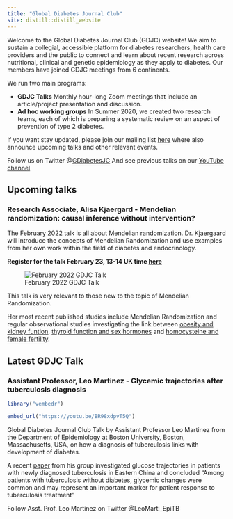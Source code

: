 ```yaml
---
title: "Global Diabetes Journal Club"
site: distill::distill_website
---
```


Welcome to the Global Diabetes Journal Club (GDJC) website! We aim to sustain a collegial, accessible platform for diabetes researchers, health care providers and the public to connect and learn about recent research across nutritional, clinical and genetic epidemiology as they apply to diabetes. Our members have joined GDJC meetings from 6 continents. 

We run two main programs:

  - **GDJC Talks** Monthly hour-long Zoom meetings that include an article/project presentation and discussion. 
  - **Ad hoc working groups** In Summer 2020, we created two research teams, each of which is preparing a systematic review on an aspect of prevention of type 2 diabetes. 
  
If you want stay updated, please join our mailing list [here](https://groups.google.com/g/global-diabetes-journal-club) where also announce upcoming talks and other relevant events.

Follow us on Twitter @[GDiabetesJC](https://twitter.com/gdiabetesjc)
And see previous talks on our [YouTube channel](https://www.youtube.com/channel/UCdBbu7haaggcoJqmhEx8cdg)

## Upcoming talks

### Research Associate, Alisa Kjaergard - Mendelian randomization: causal inference without intervention?

The February 2022 talk is all about Mendelian randomization. Dr. Kjaergaard will introduce the concepts of Mendelian Randomization and use examples from her own work within the field of diabetes and endocrinology.

**Register for the talk February 23, 13-14 UK time [here](https://nih.zoomgov.com/meeting/register/vJItfuqppzgvGDXsNnv6YZuQIsmy5d1Fmzk)**

![February 2022 GDJC Talk](images/february_2022_alisa.png)

This talk is very relevant to those new to the topic of Mendelian Randomization.

Her most recent published studies include Mendelian Randomization and regular observational studies investigating the link between [obesity and kidney funtion](https://academic.oup.com/clinchem/advance-article-abstract/doi/10.1093/clinchem/hvab249/6469631?redirectedFrom=fulltext&login=false), [thyroid function and sex hormones](https://link.springer.com/article/10.1007%2Fs10654-021-00721-z) and [homocysteine and female fertility](https://www.nature.com/articles/s41430-021-00898-2).

## Latest GDJC Talk

### Assistant Professor, Leo Martinez - Glycemic trajectories after tuberculosis diagnosis


```r

library("vembedr")

embed_url("https://youtu.be/BR98xdpvT5Q")

```

Global Diabetes Journal Club Talk by Assistant Professor Leo Martinez from the Department of Epidemiology at Boston University, Boston, Massachusetts, USA, on how a diagnosis of tuberculosis links with development of diabetes.

A recent [paper](https://doi.org/10.1164/rccm.202007-2634OC) from his group investigated glucose trajectories in patients with newly diagnosed tuberculosis in Eastern China and concluded "Among patients with tuberculosis without diabetes, glycemic changes were common and may represent an important marker for patient response to tuberculosis treatment"

Follow Asst. Prof. Leo Martinez on Twitter @LeoMarti_EpiTB

